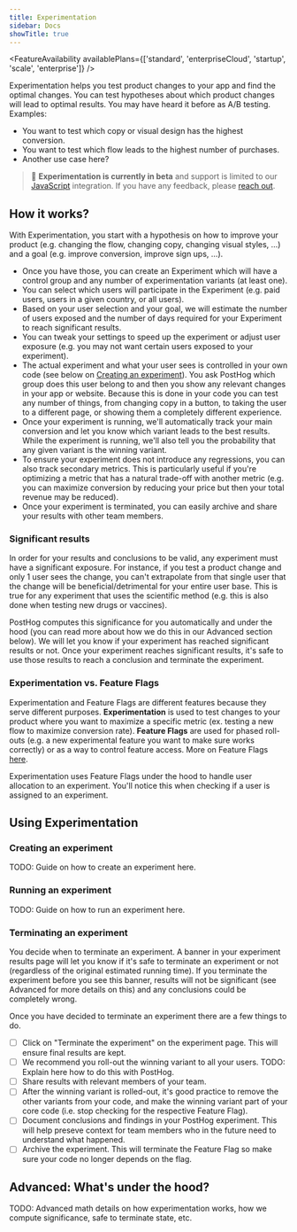 ```yaml
---
title: Experimentation
sidebar: Docs
showTitle: true
---
```


<FeatureAvailability availablePlans={['standard', 'enterpriseCloud', 'startup', 'scale', 'enterprise']} />

Experimentation helps you test product changes to your app and find the optimal changes. You can test hypotheses about which product changes will lead to optimal results. You may have heard it before as A/B testing. Examples:

-   You want to test which copy or visual design has the highest conversion.
-   You want to test which flow leads to the highest number of purchases.
-   Another use case here?

> 🚧 **Experimentation is currently in beta** and support is limited to our [JavaScript](/docs/integrate/client/js#feature-flags) integration. If you have any feedback, please <a href="https://posthog.com/support" target="_blank">reach out</a>.

## How it works?

With Experimentation, you start with a hypothesis on how to improve your product (e.g. changing the flow, changing copy, changing visual styles, ...) and a goal (e.g. improve conversion, improve sign ups, ...).

-   Once you have those, you can create an Experiment which will have a control group and any number of experimentation variants (at least one).
-   You can select which users will participate in the Experiment (e.g. paid users, users in a given country, or all users).
-   Based on your user selection and your goal, we will estimate the number of users exposed and the number of days required for your Experiment to reach significant results.
-   You can tweak your settings to speed up the experiment or adjust user exposure (e.g. you may not want certain users exposed to your experiment).
-   The actual experiment and what your user sees is controlled in your own code (see below on [Creating an experiment](#creating-an-experiment)). You ask PostHog which group does this user belong to and then you show any relevant changes in your app or website. Because this is done in your code you can test any number of things, from changing copy in a button, to taking the user to a different page, or showing them a completely different experience.
-   Once your experiment is running, we'll automatically track your main conversion and let you know which variant leads to the best results. While the experiment is running, we'll also tell you the probability that any given variant is the winning variant.
-   To ensure your experiment does not introduce any regressions, you can also track secondary metrics. This is particularly useful if you're optimizing a metric that has a natural trade-off with another metric (e.g. you can maximize conversion by reducing your price but then your total revenue may be reduced).
-   Once your experiment is terminated, you can easily archive and share your results with other team members.

### Significant results

In order for your results and conclusions to be valid, any experiment must have a significant exposure. For instance, if you test a product change and only 1 user sees the change, you can't extrapolate from that single user that the change will be beneficial/detrimental for your entire user base. This is true for any experiment that uses the scientific method (e.g. this is also done when testing new drugs or vaccines).

PostHog computes this significance for you automatically and under the hood (you can read more about how we do this in our Advanced section below). We will let you know if your experiment has reached significant results or not. Once your experiment reaches significant results, it's safe to use those results to reach a conclusion and terminate the experiment.

### Experimentation vs. Feature Flags

Experimentation and Feature Flags are different features because they serve different purposes. **Experimentation** is used to test changes to your product where you want to maximize a specific metric (ex. testing a new flow to maximize conversion rate). **Feature Flags** are used for phased roll-outs (e.g. a new experimental feature you want to make sure works correctly) or as a way to control feature access. More on Feature Flags [here](/docs/user-guides/feature-flags).

Experimentation uses Feature Flags under the hood to handle user allocation to an experiment. You'll notice this when checking if a user is assigned to an experiment.

## Using Experimentation

### Creating an experiment

TODO: Guide on how to create an experiment here.

### Running an experiment

TODO: Guide on how to run an experiment here.

### Terminating an experiment

You decide when to terminate an experiment. A banner in your experiment results page will let you know if it's safe to terminate an experiment or not (regardless of the original estimated running time). If you terminate the experiment before you see this banner, results will not be significant (see Advanced for more details on this) and any conclusions could be completely wrong.

Once you have decided to terminate an experiment there are a few things to do.

-   [ ] Click on "Terminate the experiment" on the experiment page. This will ensure final results are kept.
-   [ ] We recommend you roll-out the winning variant to all your users. TODO: Explain here how to do this with PostHog.
-   [ ] Share results with relevant members of your team.
-   [ ] After the winning variant is rolled-out, it's good practice to remove the other variants from your code, and make the winning variant part of your core code (i.e. stop checking for the respective Feature Flag).
-   [ ] Document conclusions and findings in your PostHog experiment. This will help preseve context for team members who in the future need to understand what happened.
-   [ ] Archive the experiment. This will terminate the Feature Flag so make sure your code no longer depends on the flag.

## Advanced: What's under the hood?

TODO: Advanced math details on how experimentation works, how we compute significance, safe to terminate state, etc.
